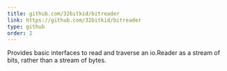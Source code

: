 ```yaml
---
title: github.com/32bitkid/bitreader
link: https://github.com/32bitkid/bitreader
type: github
order: 2
---
```


Provides basic interfaces to read and traverse an io.Reader as a
stream of bits, rather than a stream of bytes.
